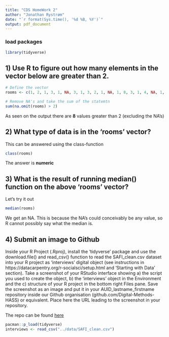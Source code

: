 ```yaml
---
title: "CDS HomeWork 2"
author: "Jonathan Rystrøm"
date: "`r format(Sys.time(), '%d %B, %Y')`"
output: pdf_document
---
```


### load packages
```r
library(tidyverse)
```


## 1) Use R to figure out how many elements in the vector below are greater than 2.

```r
# Define the vector
rooms <- c(1, 2, 1, 3, 1, NA, 3, 1, 3, 2, 1, NA, 1, 8, 3, 1, 4, NA, 1, 3, 1, 2, 1, 7, 1, NA)

# Remove NA's and take the sum of the statemtn
sum(na.omit(rooms) > 2)
```
As seen on the output there are **8** values greater than 2 (excluding the NA's)


## 2) What type of data is in the 'rooms' vector?
This can be answered using the class-function
```r
class(rooms)
```
The answer is **numeric**


## 3) What is the result of running median() function on the above 'rooms' vector?
Let's try it out
```r
median(rooms)
```
We get an NA. This is because the NA's could conceivably be any value, so R cannot possibly say what the median is.


## 4) Submit an image to Github
Inside your R Project (.Rproj), install the 'tidyverse' package and use the download.file() and read_csv() function to read the SAFI_clean.csv dataset into your R project as 'interviews' digital object (see instructions in https://datacarpentry.org/r-socialsci/setup.html and 'Starting with Data' section). Take a screenshot of your RStudio interface showing a) the script you used to create the object, b) the 'interviews' object in the Environment and the c) structure of your R project in the bottom right Files pane. Save the screenshot as an image and put it in your AUID_lastname_firstname repository inside our Github organisation (github.com/Digital-Methods-HASS) or equivalent. Place here the URL leading to the screenshot in your repository.

The repo can be found [here](https://github.com/Rysias/au635153_Jonathan_Rystroem/tree/main/HW4)

```r
pacman::p_load(tidyverse)
interviews <- read_csv("../data/SAFI_clean.csv")
```


